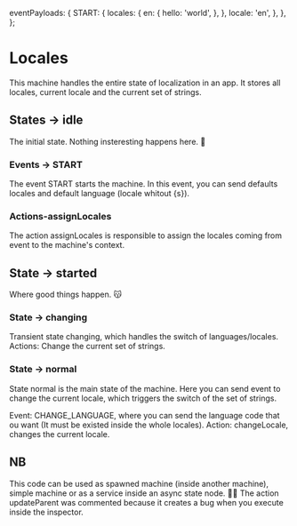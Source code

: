   eventPayloads: {
    START: {
      locales: {
        en: {
          hello: 'world',
        },
      },
      locale: 'en',
    },
  },
};

# Locales

This machine handles the entire state of localization in an app. It stores all locales, current locale and the current set of strings.

## States -> idle

The initial state. Nothing insteresting happens here. 👻

### Events -> START

The event <Event>START</Event> starts the machine. In this event, you can send defaults locales and default language (locale whitout {s}).

### Actions-assignLocales

The action <Action>assignLocales</Action> is responsible to assign the locales coming from event to the machine's context.

## State -> started

Where good things happen. 😽

### State -> changing

Transient state <State>changing</State>, which handles the switch of languages/locales.
Actions: Change the current set of strings.

### State -> normal

State <State>normal</State> is the main state of the machine. Here you can send event to change the current locale, which triggers the switch of the set of strings.

Event: <Event>CHANGE_LANGUAGE</Event>, where you can send the language code that ou want (It must be existed inside the whole locales).
Action: <Action>changeLocale</Action>, changes the current locale.

## NB

This code can be used as spawned machine (inside another machine), simple machine or as a service inside an async state node. 🤛🏾
The action <Action>updateParent</Action> was commented because it creates a bug when you execute inside the inspector.
